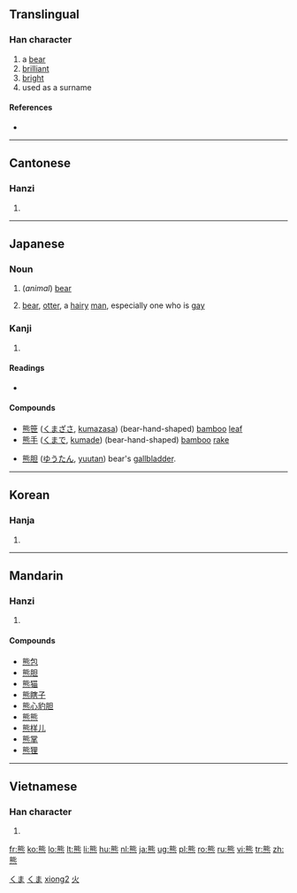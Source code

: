 {{zh-hanzi|{{zh-lookup|熊}}}}
==Translingual==

===Han character===
{{Han char|rn=86|rad=火|as=10|sn=14|four=2133<sub>1</sub>|canj=戈心火 (IPF)}}

# a [[bear]]
# [[brilliant]]
# [[bright]]
# used as a surname

====References====
* {{Han ref|kx=0679.100|dkj=19294|dj=1090.320|hdz=32227.050|uh=718A|ud=29066|bh=BAB5|bd=47797}}

----

==Cantonese==

===Hanzi===
{{yue-hanzi|jyut=|y=hung4}}

# {{defn|Cantonese|sort=火10}}

----

==Japanese==

===Noun===
{{ja-noun|k|hira=くま|kata=クマ|rom=kuma}}

# (''animal'') [[bear]]
# {{slang}} [[bear]], [[otter]], a [[hairy]] [[man]], especially one who is [[gay]]

===Kanji===
{{ja-kanji|grade=|rs=火10}}

# {{defn|Japanese}}

====Readings====
* {{ja-readings|on=[[ゆう]] (yū)|kun=[[くま]] (kuma)}}

====Compounds====
{{top2}}
* [[熊笹]] ([[くまざさ]], [[kumazasa]]) (bear-hand-shaped) [[bamboo]] [[leaf]]
* [[熊手]] ([[くまで]], [[kumade]]) (bear-hand-shaped) [[bamboo]] [[rake]]
{{mid2}}
* [[熊胆]] ([[ゆうたん]], [[yuutan]]) bear's [[gallbladder]].
{{bottom}}

[[Category:1000 Japanese basic words|くま]]
[[Category:ja:Mammals|くま]]

----

==Korean==

===Hanja===
{{ko-hanja|hangeul=웅|eumhun=|rv=ung|mr=ung|y=wung}}

# {{defn|Korean|sort=火10}}

----

==Mandarin==

===Hanzi===
{{cmn-hanzi|pin=[[xióng]] ([[xiong2]])|wg=hsiung<sup>2</sup>}}

# {{defn|Mandarin|sort=火10}}

====Compounds====
* [[熊包]]
* [[熊胆]]
* [[熊猫]]
* [[熊瞎子]]
* [[熊心豹胆]]
* [[熊熊]]
* [[熊样儿]]
* [[熊掌]]
* [[熊狸]]

[[Category:zh-cn:Mammals|xiong2]]
[[Category:zh-tw:Mammals|火]]

----

==Vietnamese==
===Han character===
{{vi-hantu|[[hùng]]|rs=火10}}
# {{defn|Vietnamese|sort=火10}}

[[fr:熊]]
[[ko:熊]]
[[lo:熊]]
[[lt:熊]]
[[li:熊]]
[[hu:熊]]
[[nl:熊]]
[[ja:熊]]
[[ug:熊]]
[[pl:熊]]
[[ro:熊]]
[[ru:熊]]
[[vi:熊]]
[[tr:熊]]
[[zh:熊]]
